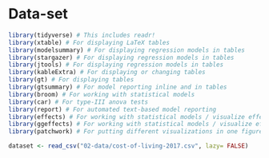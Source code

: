 # Data-set
```r
library(tidyverse) # This includes readr!
library(xtable) # For displaying LaTeX tables
library(modelsummary) # For displaying regression models in tables
library(stargazer) # For displaying regression models in tables
library(jtools) # For displaying regression models in tables
library(kableExtra) # For displaying or changing tables
library(gt) # For displaying tables
library(gtsummary) # For model reporting inline and in tables
library(broom) # For working with statistical models
library(car) # For type-III anova tests
library(report) # For automated text-based model reporting
library(effects) # For working with statistical models / visualize effects
library(ggeffects) # For working with statistical models / visualize effects
library(patchwork) # For putting different visualizations in one figure

dataset <- read_csv("02-data/cost-of-living-2017.csv", lazy= FALSE)
```